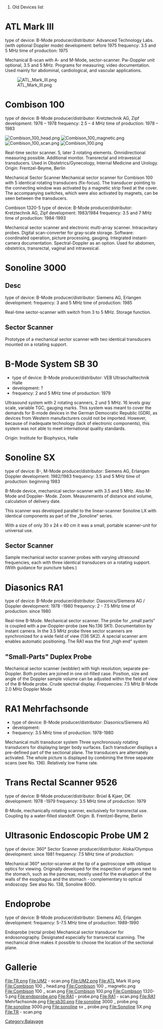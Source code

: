 # Old Devices list

= ATL Mark III =
type of device: B-Mode producer/distributor: Advanced Technology Labs.
(with optional Doppler mode) development: before 1975
frequency: 3.5 and 5 MHz time of production: 1975

Mechanical B-scan with A- and M-Mode, sector-scanner. Pw-Doppler unit optional,
3.5 and 5 MHz. Programs for measuring; video documentation.
Used mainly for abdominal, cardiological, and vascular applications.

[[File:ATL Mark III.png]]

= Combison 100 =
type of device: B-Mode producer/distributor: Kretztechnik AG, Zipf
development: 1976 – 1978
frequency: 2.5 – 4 MHz time of production: 1978 – 1983

[[File:Combison 100 _ head.png]]
[[File:Combison 100 _ magnetic.png]]
[[File:Combison 100 _ scan.png]]
[[File:Combison 100.png]]

Real-time sector scanner. 5, later 3 rotating elements. Omnidirectional measuring possible.
Additional monitor.
Transrectal and intravesical transducers. Used in Obstetrics/Gynecology, Internal Medicine
and Urology. Origin: Frentzel-Beyme, Berlin

Mechanical Sector Scanner
Mechanical sector scanner for Combison 100 with 5 identical rotating transducers (fix-focus).
The transducer pointing to the connecting window was activated by a magnetic strip fixed at the cover.
The accompanying switches, which were also activated by magnets, can be seen between the transducers.


Combison 1320-5
type of device: B-Mode producer/distributor: Kretztechnik AG, Zipf
development: 1983/1984
frequency: 3.5 and 7 MHz time of production: 1984-1993

Mechanical sector scanner and electronic multi-array scanner. Intracavitary probes.
Digital scan-converter for gray-scale storage. Software: coordinated operation, picture
processing, gauging. Integrated instant-camera documentation. Spectral-Doppler as an option.
Used for abdomen, obstetrics, transrectal, vaginal and intravesical.


= Sonoline 3000 =
== Desc == type of device: B-Mode producer/distributor: Siemens AG, Erlangen
development:
frequency: 3 and 5 MHz time of production: 1985

Real-time sector-scanner with switch from 3 to 5 MHz. Storage function.

== Sector Scanner ==
Prototype of a mechanical
sector scanner with two identical
transducers mounted on a rotating
support.

= B-Mode System SB 30 =
* type of device: B-Mode producer/distributor: VEB Ultraschalltechnik Halle
* development: ?
* frequency: 2 and 5 MHz time of production: 1979

Ultrasound system with 2 rotating scanners, 2 und 5 MHz. 16 levels gray scale, variable TGC,
gauging marks. This system was meant to cover the demands for B-mode devices in the German
Democratic Republic (GDR), as devices from Western manufacturers could not be imported.
However, because of inadequate technology (lack of electronic components), this system
was not able to meet international quality standards.

Origin: Institute for Biophysics, Halle


= Sonoline SX =
type of device: B-, M-Mode producer/distributor: Siemens AG, Erlangen
Doppler development: 1982/1983
frequency: 3.5 and 5 MHz time of production: beginning 1983

B-Mode device, mechanical sector-scanner with 3.5 and 5 MHz. Also M-Mode and Doppler-
Mode. Zoom. Measurements of distance and volume, calculation of delivery date.

This scanner was developed parallel to the linear-scanner Sonoline LX with identical components
as part of the „Sonoline“ series.

With a size of only 30 x 24 x 40 cm it was a small, portable scanner-unit for universal use.

== Sector Scanner ==
Sample mechanical sector scanner
probes with varying ultrasound frequencies,
each with three identical transducers on a
rotating support.
(With guidance for puncture tubes.)


= Diasonics RA1 =
type of device: B-Mode producer/distributor: Diasonics/Siemens AG
/ Doppler development: 1978 -1980
frequency: 2 - 7.5 MHz time of production: since 1980


Real-time B-Mode. Mechanical sector scanner. The probe for „small parts“ is coupled with
a pw-Doppler-probe (see No.136 SK1). Documentation by instant camera.
In the 3.5 MHz probe three sector scanners are synchronized for a wide field of view (136 SK2).
A special scanner arm enables automatic positioning. The RA1 was the first „high end“ system

== "Small-Parts" Duplex Probe ==
Mechanical sector scanner (wobbler) with
high resolution; separate pw-Doppler.
Both probes are joined in one oil-filled
case.
Position, size and angle of the Doppler
sample volume can be adjusted within the
field of view of the B-Mode probe.
Crude spectral display.
Frequencies: 7.5 MHz B-Mode
2.0 MHz Doppler Mode


= RA1 Mehrfachsonde =
*type of device: B-Mode producer/distributor: Diasonics/Siemens AG
*development:
*frequency: 3.5 MHz time of production: 1978-1980

Mechanical multi transducer system
Three synchronously rotating transducers
for displaying larger body surfaces.
Each transducer displays a pre-defined
part of the sectional plane. The transducers
are alternately activated.
The whole picture is displayed by combining
the three separate scans (see No. 136).
Relatively low frame rate.



= Trans Rectal Scanner 9526 =
type of device: B-Mode producer/distributor: Brüel & Kjaer, DK
development: 1978 -1979
frequency: 3.5 MHz time of production: 1979

B-Mode, mechanically rotating scanner, exclusively for transrectal use.
Coupling by a water-filled standoff.
Origin: B. Frentzel-Beyme, Berlin


= Ultrasonic Endoscopic Probe UM 2 =
type of device: 360° Sector Scanner producer/distributor: Aloka/Olympus
development: since 1981
frequency: 7.5 MHz time of production:


Mechanical 360° sector-scanner at the tip of a gastroscope with oblique optics for viewing.
Originally developed for the inspection of organs next to the stomach, such as the pancreas;
mostly used for the evaluation of the walls of the esophagus and the stomach - complementary
to optical endoscopy.
See also No. 138, Sonoline 8000.


= Endoprobe =
type of device: B-Mode producer/distributor: Siemens AG, Erlangen
development:
frequency: 5-7.5 MHz time of production: 1989-1990

Endoprobe (rectal probe)
Mechanical sector transducer
for endosonography. Designated
especially for transrectal scanning.
The mechanical drive makes it possible
to choose the location of the sectional
plane.

= Gallerie =

<gallery>
File:TR.png
File:UM2 - scan.png
File:UM2.png
File:ATL Mark III.png
File:Combison 100 _ head.png
File:Combison 100 _ magnetic.png
File:Combison 100 _ scan.png
File:Combison 100.png
File:Combison 1320-5.png
File:endoprobe.png
File:RA1 - probe.png
File:RA1 - scan.png
File:RA1 Mehrfachsonde.png
File:sb30.png
File:sonoline 3000 _ probe.png
File:sonoline 3000.png
File:sonoline sx _ probe.png
File:Sonoline SX.png
File:TR - scan.png
</gallery>


[[Category:Balayage]]